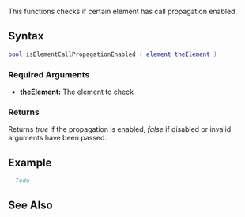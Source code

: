  
{{Server_client function}}
{{Needs_Example}}
This functions checks if certain element has call propagation enabled.

==Syntax== 
<syntaxhighlight lang="lua">bool isElementCallPropagationEnabled ( element theElement )</syntaxhighlight>
{{OOP||[[/element.md|element]]:isCallPropagationEnabled||}}

===Required Arguments===
*'''theElement:''' The element to check

===Returns===
Returns ''true'' if the propagation is enabled, ''false'' if disabled or invalid arguments have been passed.

==Example==
<syntaxhighlight lang="lua">
--Todo
</syntaxhighlight>

==See Also==
{{Element functions}}